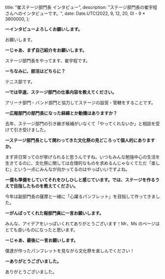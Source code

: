 
  title: "崔ステージ部門長 インタビュー",
  description: "ステージ部門長の崔宇程さんへのインタビューです。",
  date: Date.UTC(2022, 9, 12, 20, 0) - 9 * 3600000,
};

**ーインタビューよろしくお願いします。**

お願いします。

**ーじゃあ、まず自己紹介をお願いします。**

ステージ部門長をやってます、崔宇程です。

**ーちなみに、部活はどちらに？**

テニス部です。

**ーでは早速、ステージ部門の仕事内容を教えてください。**

アリーナ部門・バンド部門と協力してステージの設営・管轄をすることです。

**ー広報部門の部門長になった経緯とか動機はありますか？**

去年、ステージ部門の引き継ぎ候補がいなくて「やってくれないか」と相談を受けて引き受けました。

**ーステージ部門長として関わってきた文化祭の見どころって個人的にありますか。**

まず非日常ってのが挙げられると思うんですね。いつもみんな勉強中心の生活を生きてるのに、文化祭に関しては合理的なものを求めるんじゃなくてただ「楽しむ」という一点にみんなが向かってるのはやっぱいいですよね。

**ー僕も準備をしていてそれをひしひしと感じています。では、ステージを作るうえで目指したものを教えてください。**

今年は副部門長の薩摩と一緒に「心躍るパンフレット」を目指して作ってきました。

**ーがんばってくれた報部門員に一言お願いします。**

みんな、アイデアをいっぱいくれてありがとうございます！Mr、Ms のページはとても良いものになったと思います。

**ーじゃあ、最後に一言お願いします。**

僕達が作ったパンフレットを見ながら文化祭を楽しんでください！

**ーありがとうございました。**

ありがとうございました。


